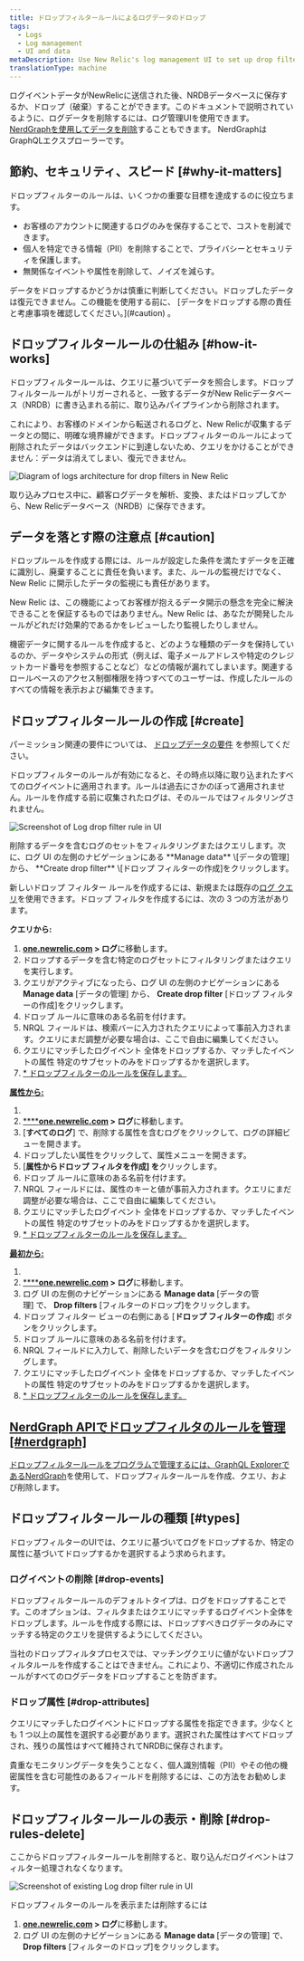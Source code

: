 ```yaml
---
title: ドロップフィルタールールによるログデータのドロップ
tags:
  - Logs
  - Log management
  - UI and data
metaDescription: Use New Relic's log management UI to set up drop filter rules for dropping specific types of log data.
translationType: machine
---
```





ログイベントデータがNewRelicに送信された後、NRDBデータベースに保存するか、ドロップ（破棄）することができます。このドキュメントで説明されているように、ログデータを削除するには、ログ管理UIを使用できます。 [NerdGraphを使用してデータを削除](/docs/accounts/accounts/data-management/drop-data-using-nerdgraph)することもできます。 NerdGraphはGraphQLエクスプローラーです。

## 節約、セキュリティ、スピード [#why-it-matters]

ドロップフィルターのルールは、いくつかの重要な目標を達成するのに役立ちます。

* お客様のアカウントに関連するログのみを保存することで、コストを削減できます。
* 個人を特定できる情報（PII）を削除することで、プライバシーとセキュリティを保護します。
* 無関係なイベントや属性を削除して、ノイズを減らす。

<Callout variant="caution">
  データをドロップするかどうかは慎重に判断してください。ドロップしたデータは復元できません。この機能を使用する前に、 [データをドロップする際の責任と考慮事項を確認してください。](#caution) 。
</Callout>

## ドロップフィルタールールの仕組み [#how-it-works]

ドロップフィルタールールは、クエリに基づいてデータを照合します。ドロップフィルタールールがトリガーされると、一致するデータがNew Relicデータベース（NRDB）に書き込まれる前に、取り込みパイプラインから削除されます。

これにより、お客様のドメインから転送されるログと、New Relicが収集するデータとの間に、明確な境界線ができます。ドロップフィルターのルールによって削除されたデータはバックエンドに到達しないため、クエリをかけることができません：データは消えてしまい、復元できません。

<img
  title="Logs architecture for drop filters in New Relic"
  alt="Diagram of logs architecture for drop filters in New Relic"
  src={logsIngestPipeline}
/>

<figcaption>
  取り込みプロセス中に、顧客ログデータを解析、変換、またはドロップしてから、New Relicデータベース（NRDB）に保存できます。
</figcaption>

## データを落とす際の注意点 [#caution]

ドロップルールを作成する際には、ルールが設定した条件を満たすデータを正確に識別し、廃棄することに責任を負います。また、ルールの監視だけでなく、New Relic に開示したデータの監視にも責任があります。

New Relic は、この機能によってお客様が抱えるデータ開示の懸念を完全に解決できることを保証するものではありません。New Relic は、あなたが開発したルールがどれだけ効果的であるかをレビューしたり監視したりしません。

機密データに関するルールを作成すると、どのような種類のデータを保持しているのか、データやシステムの形式（例えば、電子メールアドレスや特定のクレジットカード番号を参照することなど）などの情報が漏れてしまいます。関連するロールベースのアクセス制御権限を持つすべてのユーザーは、作成したルールのすべての情報を表示および編集できます。

## ドロップフィルタールールの作成 [#create]

パーミッション関連の要件については、 [ドロップデータの要件](/docs/data-apis/manage-data/drop-data-using-nerdgraph#requirements) を参照してください。

ドロップフィルターのルールが有効になると、その時点以降に取り込まれたすべてのログイベントに適用されます。ルールは過去にさかのぼって適用されません。ルールを作成する前に収集されたログは、そのルールではフィルタリングされません。

<img
  title="Log drop filter rule"
  alt="Screenshot of Log drop filter rule in UI"
  src={logsDropFilterSelection1}
/>

<figcaption>
  削除するデータを含むログのセットをフィルタリングまたはクエリします。次に、ログ UI の左側のナビゲーションにある **Manage data** \[データの管理] から、 **Create drop filter** \[ドロップ フィルターの作成]をクリックします。
</figcaption>

新しいドロップ フィルター ルールを作成するには、新規または既存の[ログ クエリ](/docs/logs/new-relic-logs/ui-data/query-syntax-logs)を使用できます。ドロップ フィルタを作成するには、次の 3 つの方法があります。

**クエリから:**

1. **[one.newrelic.com](https://one.newrelic.com/all-capabilities) > ログ**に移動します。
2. ドロップするデータを含む特定のログセットにフィルタリングまたはクエリを実行します。
3. クエリがアクティブになったら、ログ UI の左側のナビゲーションにある **Manage data** \[データの管理] から、 **Create drop filter** \[ドロップ フィルターの作成]をクリックします。
4. ドロップ ルールに意味のある名前を付けます。
5. NRQL フィールドは、検索バーに入力されたクエリによって事前入力されます。クエリにまだ調整が必要な場合は、ここで自由に編集してください。
6. [](#drop-events)クエリにマッチしたログイベント 全体をドロップするか、マッチしたイベントの属性 特定のサブセットのみをドロップするかを選択します。[](#drop-attributes)
7. [* ドロップフィルターのルールを保存します。](#drop-attributes)

[**属性から:**](#drop-attributes)

1. [](#drop-attributes)
2. [****](#drop-attributes)**[one.newrelic.com](https://one.newrelic.com/all-capabilities) > ログ**に移動します。
3. \[**すべてのログ**] で、削除する属性を含むログをクリックして、ログの詳細ビューを開きます。
4. ドロップしたい属性をクリックして、属性メニューを開きます。
5. \[**属性からドロップ フィルタを作成] を**クリックします。
6. ドロップ ルールに意味のある名前を付けます。
7. NRQL フィールドには、属性のキーと値が事前入力されます。クエリにまだ調整が必要な場合は、ここで自由に編集してください。
8. [](#drop-events)クエリにマッチしたログイベント 全体をドロップするか、マッチしたイベントの属性 特定のサブセットのみをドロップするかを選択します。[](#drop-attributes)
9. [* ドロップフィルターのルールを保存します。](#drop-attributes)

[**最初から:**](#drop-attributes)

1. [](#drop-attributes)
2. [****](#drop-attributes)**[one.newrelic.com](https://one.newrelic.com/all-capabilities) > ログ**に移動します。
3. ログ UI の左側のナビゲーションにある **Manage data** \[データの管理] で、 **Drop filters** \[フィルターのドロップ]をクリックします。
4. ドロップ フィルター ビューの右側にある \[**ドロップ フィルターの作成**] ボタンをクリックします。
5. ドロップ ルールに意味のある名前を付けます。
6. NRQL フィールドに入力して、削除したいデータを含むログをフィルタリングします。
7. [](#drop-events)クエリにマッチしたログイベント 全体をドロップするか、マッチしたイベントの属性 特定のサブセットのみをドロップするかを選択します。[](#drop-attributes)
8. [* ドロップフィルターのルールを保存します。](#drop-attributes)

## [NerdGraph APIでドロップフィルタのルールを管理 [#nerdgraph]](#drop-attributes)

[ドロップフィルタールールをプログラムで管理するには、GraphQL Explorerである](#drop-attributes)[NerdGraph](/docs/accounts/accounts/data-management/drop-data-using-nerdgraph)を使用して、ドロップフィルタールールを作成、クエリ、および削除します。

## ドロップフィルタールールの種類 [#types]

ドロップフィルターのUIでは、クエリに基づいてログをドロップするか、特定の属性に基づいてドロップするかを選択するよう求められます。

### ログイベントの削除 [#drop-events]

ドロップフィルタールールのデフォルトタイプは、ログをドロップすることです。このオプションは、フィルタまたはクエリにマッチするログイベント全体をドロップします。ルールを作成する際には、ドロップすべきログデータのみにマッチする特定のクエリを提供するようにしてください。

当社のドロップフィルタプロセスでは、マッチングクエリに値がないドロップフィルタルールを作成することはできません。これにより、不適切に作成されたルールがすべてのログデータをドロップすることを防ぎます。

### ドロップ属性 [#drop-attributes]

クエリにマッチしたログイベントにドロップする属性を指定できます。少なくとも 1 つ以上の属性を選択する必要があります。選択された属性はすべてドロップされ、残りの属性はすべて維持されてNRDBに保存されます。

<Callout variant="tip">
  貴重なモニタリングデータを失うことなく、個人識別情報（PII）やその他の機密属性を含む可能性のあるフィールドを削除するには、この方法をお勧めします。
</Callout>

## ドロップフィルタールールの表示・削除 [#drop-rules-delete]

ここからドロップフィルタールールを削除すると、取り込んだログイベントはフィルター処理されなくなります。

<img
  title="Log drop filter rule"
  alt="Screenshot of existing Log drop filter rule in UI"
  src={logsDropFilterView}
/>

ドロップフィルターのルールを表示または削除するには

1. **[one.newrelic.com](https://one.newrelic.com/all-capabilities) > ログ**に移動します。
2. ログ UI の左側のナビゲーションにある **Manage data** \[データの管理] で、 **Drop filters** \[フィルターのドロップ]をクリックします。